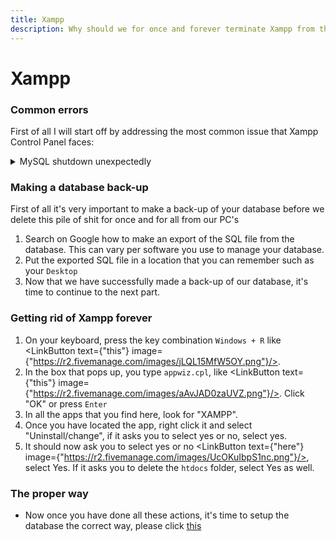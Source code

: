 ```yaml
---
title: Xampp
description: Why should we for once and forever terminate Xampp from the face of this planet?
---
```



# Xampp

### Common errors

First of all I will start off by addressing the most common issue that Xampp Control Panel faces:

<details>
<summary>MySQL shutdown unexpectedly</summary>
- In case you have ever seen this error:
```
11:02:20  [mysql]   Error: MySQL shutdown unexpectedly.
11:02:20  [mysql]   This may be due to a blocked port, missing dependencies, 
11:02:20  [mysql]   improper privileges, a crash, or a shutdown by another method.
11:02:20  [mysql]   Press the Logs button to view error logs and check
11:02:20  [mysql]   the Windows Event Viewer for more clues
11:02:20  [mysql]   If you need more help, copy and post this
11:02:20  [mysql]   entire log window on the forums
```
- Despite your efforts to fix the issue, the error just won't go away.. Extremely frustrating.
- Anyways, worry no longer because with this one simple trick we can solve all your Xampp issues.. Forever!
</details>

### Making a database back-up

<Callout>
First of all it's very important to make a back-up of your database before we delete this pile of shit for once and for all from our PC's
</Callout>

1. Search on Google how to make an export of the SQL file from the database. This can vary per software you use to manage your database.
2. Put the exported SQL file in a location that you can remember such as your `Desktop`
3. Now that we have successfully made a back-up of our database, it's time to continue to the next part.

### Getting rid of Xampp forever

1. On your keyboard, press the key combination `Windows + R` like <LinkButton text={"this"} image={"https://r2.fivemanage.com/images/jLQL15MfW5OY.png"}/>.
2. In the box that pops up, you type `appwiz.cpl`, like <LinkButton text={"this"} image={"https://r2.fivemanage.com/images/aAvJAD0zaUVZ.png"}/>. Click "OK" or press `Enter`
3. In all the apps that you find here, look for "XAMPP".
4. Once you have located the app, right click it and select "Uninstall/change", if it asks you to select yes or no, select yes.
5. It should now ask you to select yes or no <LinkButton text={"here"} image={"https://r2.fivemanage.com/images/UcOKuIbpS1nc.png"}/>, select Yes. If it asks you to delete the `htdocs` folder, select Yes as well.

### The proper way

- Now once you have done all these actions, it's time to setup the database the correct way, please click [this](https://docs.yorick.gg/FiveM/Server/Windows/Database)
